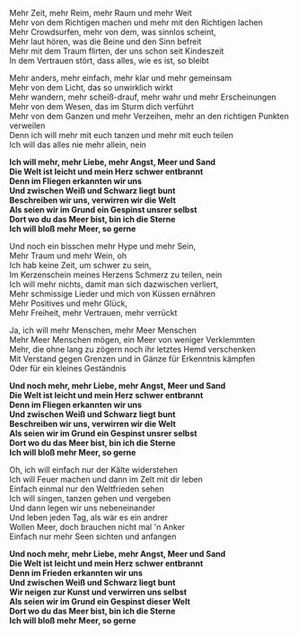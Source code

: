 Mehr Zeit, mehr Reim, mehr Raum und mehr Weit  
Mehr von dem Richtigen machen und mehr mit den Richtigen lachen  
Mehr Crowdsurfen, mehr von dem, was sinnlos scheint,  
Mehr laut hören, was die Beine und den Sinn befreit  
Mehr mit dem Traum flirten, der uns schon seit Kindeszeit  
In dem Vertrauen stört, dass alles, wie es ist, so bleibt

Mehr anders, mehr einfach, mehr klar und mehr gemeinsam  
Mehr von dem Licht, das so unwirklich wirkt  
Mehr wandern, mehr scheiß-drauf, mehr wahr und mehr Erscheinungen  
Mehr von dem Wesen, das im Sturm dich verführt  
Mehr von dem Ganzen und mehr Verzeihen, mehr an den richtigen Punkten verweilen  
Denn ich will mehr mit euch tanzen und mehr mit euch teilen  
Ich will das alles nie mehr allein, nein

**Ich will mehr, mehr Liebe, mehr Angst, Meer und Sand**  
**Die Welt ist leicht und mein Herz schwer entbrannt**  
**Denn im Fliegen erkannten wir uns**  
**Und zwischen Weiß und Schwarz liegt bunt**  
**Beschreiben wir uns, verwirren wir die Welt**  
**Als seien wir im Grund ein Gespinst unsrer selbst**  
**Dort wo du das Meer bist, bin ich die Sterne**  
**Ich will bloß mehr Meer, so gerne**

Und noch ein bisschen mehr Hype und mehr Sein,  
Mehr Traum und mehr Wein, oh  
Ich hab keine Zeit, um schwer zu sein,  
Im Kerzenschein meines Herzens Schmerz zu teilen, nein  
Ich will mehr nichts, damit man sich dazwischen verliert,  
Mehr schmissige Lieder und mich von Küssen ernähren  
Mehr Positives und mehr Glück,  
Mehr Freiheit, mehr Vertrauen, mehr verrückt

Ja, ich will mehr Menschen, mehr Meer Menschen  
Mehr Meer Menschen mögen, ein Meer von weniger Verklemmten  
Mehr, die ohne lang zu zögern noch ihr letztes Hemd verschenken  
Mit Verstand gegen Grenzen und in Gänze für Erkenntnis kämpfen  
Oder für ein kleines Geständnis

**Und noch mehr, mehr Liebe, mehr Angst, Meer und Sand**  
**Die Welt ist leicht und mein Herz schwer entbrannt**  
**Denn im Fliegen erkannten wir uns**  
**Und zwischen Weiß und Schwarz liegt bunt**  
**Beschreiben wir uns, verwirren wir die Welt**  
**Als seien wir im Grund ein Gespinst unsrer selbst**  
**Dort wo du das Meer bist, bin ich die Sterne**  
**Ich will bloß mehr Meer, so gerne**

Oh, ich will einfach nur der Kälte widerstehen  
Ich will Feuer machen und dann im Zelt mit dir leben  
Einfach einmal nur den Weltfrieden sehen  
Ich will singen, tanzen gehen und vergeben  
Und dann legen wir uns nebeneinander  
Und leben jeden Tag, als wär es ein andrer  
Wollen Meer, doch brauchen nicht mal 'n Anker  
Einfach nur mehr Seen sichten und anfangen

**Und noch mehr, mehr Liebe, mehr Angst, Meer und Sand**  
**Die Welt ist leicht und mein Herz schwer entbrannt**  
**Denn im Frieden erkannten wir uns**  
**Und zwischen Weiß und Schwarz liegt bunt**  
**Wir neigen zur Kunst und verwirren uns selbst**  
**Als seien wir im Grund ein Gespinst dieser Welt**  
**Dort wo du das Meer bist, bin ich die Sterne**  
**Ich will bloß mehr Meer, so gerne**
